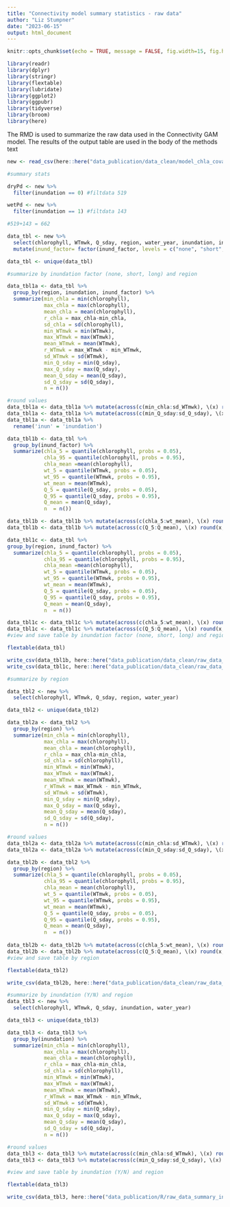 ```yaml
---
title: "Connectivity model summary statistics - raw data"
author: "Liz Stumpner"
date: "2023-06-15"
output: html_document
---
```


```r
knitr::opts_chunk$set(echo = TRUE, message = FALSE, fig.width=15, fig.height=15)
```

```r
library(readr)
library(dplyr)
library(stringr)
library(flextable)
library(lubridate)
library(ggplot2)
library(ggpubr)
library(tidyverse)
library(broom)
library(here)
```
The RMD is used to summarize the raw data used in the Connectivity GAM model. The results of the output table are used in the body of the methods text

```r

new <- read_csv(here::here("data_publication/data_clean/model_chla_covars.csv"))

#summary stats

dryPd <- new %>%
  filter(inundation == 0) #filtdata 519

wetPd <- new %>%
  filter(inundation == 1) #filtdata 143

#519+143 = 662

data_tbl <- new %>%
  select(chlorophyll, WTmwk, Q_sday, region, water_year, inundation, inund_factor) %>%
  mutate(inund_factor= factor(inund_factor, levels = c("none", "short", "long")))

data_tbl <- unique(data_tbl)

#summarize by inundation factor (none, short, long) and region

data_tbl1a <- data_tbl %>%
  group_by(region, inundation, inund_factor) %>%
  summarize(min_chla = min(chlorophyll),
            max_chla = max(chlorophyll),
            mean_chla = mean(chlorophyll),
            r_chla = max_chla-min_chla,
            sd_chla = sd(chlorophyll),
            min_WTmwk = min(WTmwk),
            max_WTmwk = max(WTmwk),
            mean_WTmwk = mean(WTmwk),
            r_WTmwk = max_WTmwk - min_WTmwk,
            sd_WTmwk = sd(WTmwk),
            min_Q_sday = min(Q_sday),
            max_Q_sday = max(Q_sday),
            mean_Q_sday = mean(Q_sday),
            sd_Q_sday = sd(Q_sday),
            n = n())

#round values
data_tbl1a <- data_tbl1a %>% mutate(across(c(min_chla:sd_WTmwk), \(x) round(x, 1)))
data_tbl1a <- data_tbl1a %>% mutate(across(c(min_Q_sday:sd_Q_sday), \(x) round(x, 0)))
data_tbl1a <- data_tbl1a %>% 
  rename('inun' = 'inundation')

data_tbl1b <- data_tbl %>%
  group_by(inund_factor) %>%
  summarize(chla_5 = quantile(chlorophyll, probs = 0.05),
            chla_95 = quantile(chlorophyll, probs = 0.95),
            chla_mean =mean(chlorophyll),
            wt_5 = quantile(WTmwk, probs = 0.05),
            wt_95 = quantile(WTmwk, probs = 0.95),
            wt_mean = mean(WTmwk),
            Q_5 = quantile(Q_sday, probs = 0.05),
            Q_95 = quantile(Q_sday, probs = 0.95),
            Q_mean = mean(Q_sday),
            n  = n())

data_tbl1b <- data_tbl1b %>% mutate(across(c(chla_5:wt_mean), \(x) round(x, 1)))
data_tbl1b <- data_tbl1b %>% mutate(across(c(Q_5:Q_mean), \(x) round(x, 0)))

data_tbl1c <- data_tbl %>%
group_by(region, inund_factor) %>%
  summarize(chla_5 = quantile(chlorophyll, probs = 0.05),
            chla_95 = quantile(chlorophyll, probs = 0.95),
            chla_mean =mean(chlorophyll),
            wt_5 = quantile(WTmwk, probs = 0.05),
            wt_95 = quantile(WTmwk, probs = 0.95),
            wt_mean = mean(WTmwk),
            Q_5 = quantile(Q_sday, probs = 0.05),
            Q_95 = quantile(Q_sday, probs = 0.95),
            Q_mean = mean(Q_sday),
            n  = n())

data_tbl1c <- data_tbl1c %>% mutate(across(c(chla_5:wt_mean), \(x) round(x, 1)))
data_tbl1c <- data_tbl1c %>% mutate(across(c(Q_5:Q_mean), \(x) round(x, 0)))
#view and save table by inundation factor (none, short, long) and region 

flextable(data_tbl)

write_csv(data_tbl1b, here::here("data_publication/data_clean/raw_data_summary_inunfac.csv"))
write_csv(data_tbl1c, here::here("data_publication/data_clean/raw_data_summary_region_inunfac.csv"))

#summarize by region 

data_tbl2 <- new %>%
  select(chlorophyll, WTmwk, Q_sday, region, water_year)

data_tbl2 <- unique(data_tbl2)

data_tbl2a <- data_tbl2 %>%
  group_by(region) %>%
  summarize(min_chla = min(chlorophyll),
            max_chla = max(chlorophyll),
            mean_chla = mean(chlorophyll),
            r_chla = max_chla-min_chla,
            sd_chla = sd(chlorophyll),
            min_WTmwk = min(WTmwk),
            max_WTmwk = max(WTmwk),
            mean_WTmwk = mean(WTmwk),
            r_WTmwk = max_WTmwk - min_WTmwk,
            sd_WTmwk = sd(WTmwk),
            min_Q_sday = min(Q_sday),
            max_Q_sday = max(Q_sday),
            mean_Q_sday = mean(Q_sday),
            sd_Q_sday = sd(Q_sday),
            n = n())

#round values
data_tbl2a <- data_tbl2a %>% mutate(across(c(min_chla:sd_WTmwk), \(x) round(x, 1)))
data_tbl2a <- data_tbl2a %>% mutate(across(c(min_Q_sday:sd_Q_sday), \(x) round(x, 0)))

data_tbl2b <- data_tbl2 %>%
  group_by(region) %>%
  summarize(chla_5 = quantile(chlorophyll, probs = 0.05),
            chla_95 = quantile(chlorophyll, probs = 0.95),
            chla_mean = mean(chlorophyll),
            wt_5 = quantile(WTmwk, probs = 0.05),
            wt_95 = quantile(WTmwk, probs = 0.95),
            wt_mean = mean(WTmwk),
            Q_5 = quantile(Q_sday, probs = 0.05),
            Q_95 = quantile(Q_sday, probs = 0.95),
            Q_mean = mean(Q_sday),
            n  = n())
  
data_tbl2b <- data_tbl2b %>% mutate(across(c(chla_5:wt_mean), \(x) round(x, 1)))
data_tbl2b <- data_tbl2b %>% mutate(across(c(Q_5:Q_mean), \(x) round(x, 0)))
#view and save table by region 

flextable(data_tbl2)

write_csv(data_tbl2b, here::here("data_publication/data_clean/raw_data_summary_region.csv"))

#summarize by inundation (Y/N) and region
data_tbl3 <- new %>%
  select(chlorophyll, WTmwk, Q_sday, inundation, water_year)

data_tbl3 <- unique(data_tbl3)

data_tbl3 <- data_tbl3 %>%
  group_by(inundation) %>%
  summarize(min_chla = min(chlorophyll),
            max_chla = max(chlorophyll),
            mean_chla = mean(chlorophyll),
            r_chla = max_chla-min_chla,
            sd_chla = sd(chlorophyll),
            min_WTmwk = min(WTmwk),
            max_WTmwk = max(WTmwk),
            mean_WTmwk = mean(WTmwk),
            r_WTmwk = max_WTmwk - min_WTmwk,
            sd_WTmwk = sd(WTmwk),
            min_Q_sday = min(Q_sday),
            max_Q_sday = max(Q_sday),
            mean_Q_sday = mean(Q_sday),
            sd_Q_sday = sd(Q_sday),
            n = n())

#round values
data_tbl3 <- data_tbl3 %>% mutate(across(c(min_chla:sd_WTmwk), \(x) round(x, 1)))
data_tbl3 <- data_tbl3 %>% mutate(across(c(min_Q_sday:sd_Q_sday), \(x) round(x, 0)))

#view and save table by inundation (Y/N) and region

flextable(data_tbl3)

write_csv(data_tbl3, here::here("data_publication/R/raw_data_summary_inun.csv"))


```


